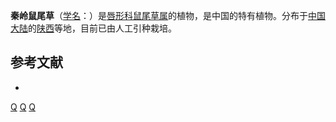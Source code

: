 {{Speciesbox 
| taxon = Salvia piasezkii
| authority = Maxim.
}}

'''秦岭鼠尾草'''（[[学名|学名]]：{{lang|la|''Salvia piasezkii''}}）是[[唇形科|唇形科]][[鼠尾草属|鼠尾草属]]的植物，是中国的特有植物。分布于[[中国大陆|中国大陆]]的[[陕西|陕西]]等地，目前已由人工引种栽培。

== 参考文献 ==
<div class="references-small">
* {{cite web| url =http://www.bioinfo.cn/db05/KmzwSpecies.php?action=view&id=13004| title =秦岭鼠尾草| work =《中国高等植物数据库全库》| publisher =中国科学院微生物研究所| author =昆明植物研究所| accessdate =2009-02-24| deadurl =yes| archiveurl =https://web.archive.org/web/20160305025519/http://www.bioinfo.cn/db05/KmzwSpecies.php?action=view&id=13004| archivedate =2016-03-05}}
</div>
{{Taxonbar}}

[[Category:鼠尾草属|Q]]
[[Category:中國特有植物|Q]]
[[Category:陕西植物|Q]]